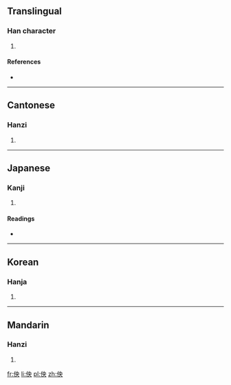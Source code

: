 ==Translingual==

===Han character===
{{Han char|rn=9|rad=人|as=05|sn=7|four=2523<sub>0</sub>|canj=人中月大 (OLBK)|ids=⿰[[亻]][[央]]}}

# {{defn|Han|sort=人05}}

====References====
* {{Han ref|kx=0098.120|dkj=00508|dj=0208.020|hdz=10133.060|uh=4F52|ud=20306|bh=CA62|bd=51810}}

----

==Cantonese==

===Hanzi===
{{yue-hanzi|jyut=|y=yeung2}}

# {{defn|lang=yue|sort=人05}}

----

==Japanese==

===Kanji===
{{ja-kanji|grade=|rs=人05}}

# {{defn|lang=ja|sort=人05}}

====Readings====
* {{ja-readings|on=[[あう]] (au), [[よう]] (yō)|kun=[[あおぐ]] (aogu), [[あおむけ]] (aomuke), [[たのしむ]] (tanoshimu)}}

----

==Korean==

===Hanja===
{{ko-hanja|hangeul=앙|rv=ang|mr=ang}}

# {{defn|lang=ko|sort=人05}}

----

==Mandarin==

===Hanzi===
{{cmn-hanzi|pin=[[yāng]] ([[yang1]])|wg=yang<sup>1</sup>}}

# {{defn|lang=cmn|sort=人05}}

[[fr:佒]]
[[li:佒]]
[[pl:佒]]
[[zh:佒]]